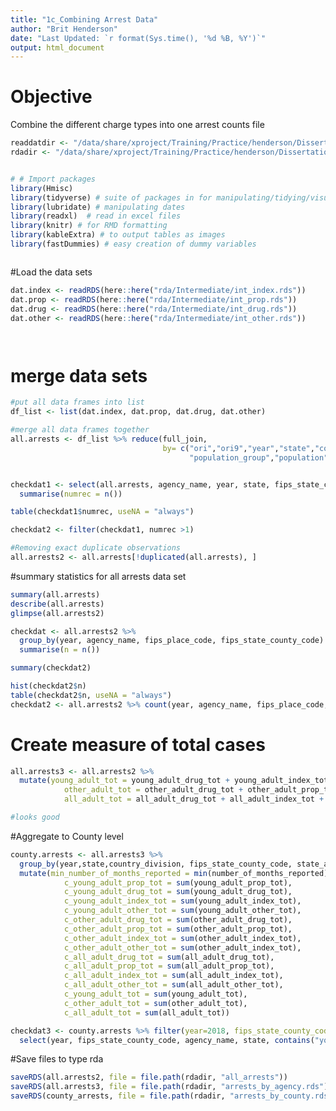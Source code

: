```yaml
---
title: "1c_Combining Arrest Data"
author: "Brit Henderson"
date: "Last Updated: `r format(Sys.time(), '%d %B, %Y')`"
output: html_document
---
```


# Objective
Combine the different charge types into one arrest counts file
```r
readdatdir <- "/data/share/xproject/Training/Practice/henderson/Dissertation/rda/Intermediate"
rdadir <- "/data/share/xproject/Training/Practice/henderson/Dissertation/rda"

```

```r

```

```r
# # Import packages
library(Hmisc)
library(tidyverse) # suite of packages in for manipulating/tidying/visualizing, etc. data
library(lubridate) # manipulating dates
library(readxl)  # read in excel files
library(knitr) # for RMD formatting
library(kableExtra) # to output tables as images
library(fastDummies) # easy creation of dummy variables 



```


#Load the data sets
```r
dat.index <- readRDS(here::here("rda/Intermediate/int_index.rds"))
dat.prop <- readRDS(here::here("rda/Intermediate/int_prop.rds"))
dat.drug <- readRDS(here::here("rda/Intermediate/int_drug.rds"))
dat.other <- readRDS(here::here("rda/Intermediate/int_other.rds"))




```

# merge data sets
```r

#put all data frames into list
df_list <- list(dat.index, dat.prop, dat.drug, dat.other)      

#merge all data frames together
all.arrests <- df_list %>% reduce(full_join, 
                                  by= c("ori","ori9","year","state","country_division", "fips_place_code","agency_name","fips_state_county_code", "state_abb",
                                        "population_group","population","longitude","latitude","fips_county_code", "fips_state_code","covered_by","number_of_months_reported"))


checkdat1 <- select(all.arrests, agency_name, year, state, fips_state_county_code) %>% group_by(agency_name, year, state, fips_state_county_code) %>% 
  summarise(numrec = n())

table(checkdat1$numrec, useNA = "always")

checkdat2 <- filter(checkdat1, numrec >1)

#Removing exact duplicate observations
all.arrests2 <- all.arrests[!duplicated(all.arrests), ]

```



#summary statistics for all arrests data set
```r
summary(all.arrests)
describe(all.arrests)
glimpse(all.arrests2)

checkdat <- all.arrests2 %>% 
  group_by(year, agency_name, fips_place_code, fips_state_county_code) %>% 
  summarise(n = n())

summary(checkdat2)

hist(checkdat2$n)
table(checkdat2$n, useNA = "always")
checkdat2 <- all.arrests2 %>% count(year, agency_name, fips_place_code, fips_state_county_code)
```

# Create measure of total cases
```r
all.arrests3 <- all.arrests2 %>% 
  mutate(young_adult_tot = young_adult_drug_tot + young_adult_index_tot + young_adult_prop_tot + young_adult_other_tot,
            other_adult_tot = other_adult_drug_tot + other_adult_prop_tot + other_adult_index_tot + other_adult_other_tot,
            all_adult_tot = all_adult_drug_tot + all_adult_index_tot + all_adult_prop_tot + all_adult_other_tot)

#looks good
```

#Aggregate to County level
```r
county.arrests <- all.arrests3 %>% 
  group_by(year,state,country_division, fips_state_county_code, state_abb,fips_county_code, fips_state_code) %>% 
  mutate(min_number_of_months_reported = min(number_of_months_reported),
            c_young_adult_prop_tot = sum(young_adult_prop_tot),
            c_young_adult_drug_tot = sum(young_adult_drug_tot),
            c_young_adult_index_tot = sum(young_adult_index_tot),
            c_young_adult_other_tot = sum(young_adult_other_tot),
            c_other_adult_drug_tot = sum(other_adult_drug_tot),
            c_other_adult_prop_tot = sum(other_adult_prop_tot),
            c_other_adult_index_tot = sum(other_adult_index_tot),
            c_other_adult_other_tot = sum(other_adult_index_tot),
            c_all_adult_drug_tot = sum(all_adult_drug_tot),
            c_all_adult_prop_tot = sum(all_adult_prop_tot),
            c_all_adult_index_tot = sum(all_adult_index_tot),
            c_all_adult_other_tot = sum(all_adult_other_tot),
            c_young_adult_tot = sum(young_adult_tot),
            c_other_adult_tot = sum(other_adult_tot),
            c_all_adult_tot = sum(all_adult_tot))
```

```r
checkdat3 <- county.arrests %>% filter(year=2018, fips_state_county_code="12086") %>% 
  select(year, fips_state_county_code, agency_name, state, contains("young") )
```


#Save files to type rda

```r
saveRDS(all.arrests2, file = file.path(rdadir, "all_arrests"))
saveRDS(all.arrests3, file = file.path(rdadir, "arrests_by_agency.rds"))
saveRDS(county_arrests, file = file.path(rdadir, "arrests_by_county.rds"))
```

